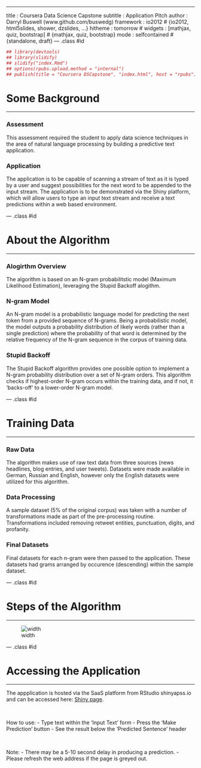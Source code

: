 ---
title       : Coursera Data Science Capstone
subtitle    : Application Pitch
author      : Darryl Buswell (www.github.com/buswedg)
framework   : io2012                        # {io2012, html5slides, shower, dzslides, ...}
hitheme     : tomorrow                      #
widgets     : [mathjax, quiz, bootstrap]    # {mathjax, quiz, bootstrap}
mode        : selfcontained                 # {standalone, draft}
--- .class #id

```r
## library(devtools)
## library(slidify)
## slidify("index.Rmd")
## options(rpubs.upload.method = "internal")
## publish(title = "Coursera DSCapstone", "index.html", host = "rpubs")
```

# Some Background
___

### Assessment

This assessment required the student to apply data science techniques in the area of natural language processing by building a predictive text application.

### Application

The application is to be capable of scanning a stream of text as it is typed by a user and suggest possibilities for the next word to be appended to the input stream. The application is to be demonstrated via the Shiny platform, which will allow users to type an input text stream and receive a text predictions within a web based environment.

--- .class #id

# About the Algorithm
___

### Alogirthm Overview

The algorithm is based on an N-gram probabilitstic model (Maximum Likelihood Estimation), leveraging the Stupid Backoff alogithm.

### N-gram Model

An N-gram model is a probabilistic language model for predicting the next token from a provided sequence of N-grams. Being a probabilistic model, the model outputs a probability distribution of likely words (rather than a single prediction) where the probability of that word is determined by the relative frequency of the N-gram sequence in the corpus of training data.

### Stupid Backoff

The Stupid Backoff algorithm provides one possible option to implement a N-gram probability distribution over a set of N-gram orders. This algorithm checks if highest-order N-gram occurs within the training data, and if not, it 'backs-off' to a lower-order N-gram model.

--- .class #id

# Training Data
___

### Raw Data

The algorithm makes use of raw text data from three sources (news headlines, blog entries, and user tweets). Datasets were made available in German, Russian and English, however only the English datasets were utilized for this algorithm. 

### Data Processing

A sample dataset (5% of the original corpus) was taken with a number of transformations made as part of the pre-processing routine. Transformations included removing retweet entities, punctuation, digits, and profanity.

### Final Datasets

Final datasets for each n-gram were then passed to the application. These datasets had grams arranged by occurence (descending) within the sample dataset.

--- .class #id

# Steps of the Algorithm
___

![width](images/sb_workflow.png)

--- .class #id

# Accessing the Application
___

The appplication is hosted via the SaaS platform from RStudio shinyapss.io and can be accessed here: [Shiny page](https://buswedg.shinyapps.io/DSCapstone/).

<br>

How to use:
- Type text within the 'Input Text' form
- Press the 'Make Prediction' button
- See the result below the 'Predicted Sentence' header

<br>

Note:
- There may be a 5-10 second delay in producing a prediction.
- Please refresh the web address if the page is greyed out.

